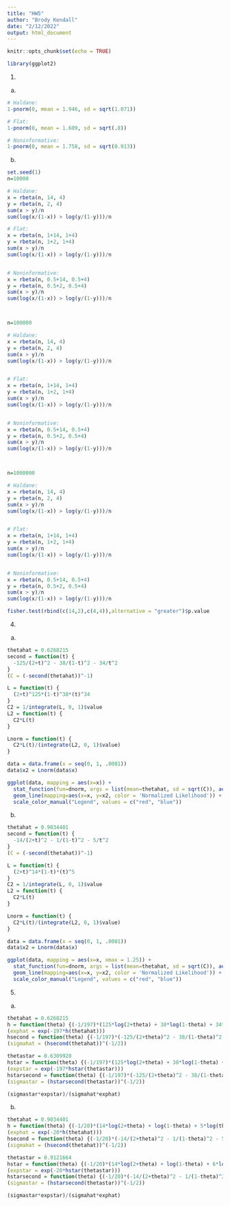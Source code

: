 ```yaml
---
title: "HW5"
author: "Brody Kendall"
date: "2/12/2022"
output: html_document
---
```


```r
knitr::opts_chunk$set(echo = TRUE)
```

```r
library(ggplot2)
```


1. 

(a)

```r
# Haldane:
1-pnorm(0, mean = 1.946, sd = sqrt(1.071))

# Flat:
1-pnorm(0, mean = 1.609, sd = sqrt(.8))

# Noninformative:
1-pnorm(0, mean = 1.758, sd = sqrt(0.913))
```


(b)

```r
set.seed(1)
n=10000

# Haldane:
x = rbeta(n, 14, 4)
y = rbeta(n, 2, 4)
sum(x > y)/n
sum(log(x/(1-x)) > log(y/(1-y)))/n

# Flat:
x = rbeta(n, 1+14, 1+4)
y = rbeta(n, 1+2, 1+4)
sum(x > y)/n
sum(log(x/(1-x)) > log(y/(1-y)))/n


# Noninformative:
x = rbeta(n, 0.5+14, 0.5+4)
y = rbeta(n, 0.5+2, 0.5+4)
sum(x > y)/n
sum(log(x/(1-x)) > log(y/(1-y)))/n



n=100000

# Haldane:
x = rbeta(n, 14, 4)
y = rbeta(n, 2, 4)
sum(x > y)/n
sum(log(x/(1-x)) > log(y/(1-y)))/n


# Flat:
x = rbeta(n, 1+14, 1+4)
y = rbeta(n, 1+2, 1+4)
sum(x > y)/n
sum(log(x/(1-x)) > log(y/(1-y)))/n


# Noninformative:
x = rbeta(n, 0.5+14, 0.5+4)
y = rbeta(n, 0.5+2, 0.5+4)
sum(x > y)/n
sum(log(x/(1-x)) > log(y/(1-y)))/n



n=1000000

# Haldane:
x = rbeta(n, 14, 4)
y = rbeta(n, 2, 4)
sum(x > y)/n
sum(log(x/(1-x)) > log(y/(1-y)))/n


# Flat:
x = rbeta(n, 1+14, 1+4)
y = rbeta(n, 1+2, 1+4)
sum(x > y)/n
sum(log(x/(1-x)) > log(y/(1-y)))/n


# Noninformative:
x = rbeta(n, 0.5+14, 0.5+4)
y = rbeta(n, 0.5+2, 0.5+4)
sum(x > y)/n
sum(log(x/(1-x)) > log(y/(1-y)))/n

```

```r
fisher.test(rbind(c(14,2),c(4,4)),alternative = "greater")$p.value
```


4. 

(a)

```r
thetahat = 0.6268215
second = function(t) {
  -125/(2+t)^2 - 38/(1-t)^2 - 34/t^2
}
(C = (-second(thetahat))^-1)

L = function(t) {
  (2+t)^125*(1-t)^38*(t)^34
}
C2 = 1/integrate(L, 0, 1)$value
L2 = function(t) {
  C2*L(t)
}

Lnorm = function(t) {
  C2*L(t)/(integrate(L2, 0, 1)$value)
}

data = data.frame(x = seq(0, 1, .0001))
data$x2 = Lnorm(data$x)

ggplot(data, mapping = aes(x=x)) +
  stat_function(fun=dnorm, args = list(mean=thetahat, sd = sqrt(C)), aes(color = 'Normal Approximation')) + 
  geom_line(mapping=aes(x=x, y=x2, color = 'Normalized Likelihood')) +
  scale_color_manual("Legend", values = c("red", "blue"))
```

(b)

```r
thetahat = 0.9034401
second = function(t) {
  -14/(2+t)^2 - 1/(1-t)^2 - 5/t^2
}
(C = (-second(thetahat))^-1)

L = function(t) {
  (2+t)^14*(1-t)*(t)^5
}
C2 = 1/integrate(L, 0, 1)$value
L2 = function(t) {
  C2*L(t)
}

Lnorm = function(t) {
  C2*L(t)/(integrate(L2, 0, 1)$value)
}

data = data.frame(x = seq(0, 1, .0001))
data$x2 = Lnorm(data$x)

ggplot(data, mapping = aes(x=x, xmax = 1.25)) +
  stat_function(fun=dnorm, args = list(mean=thetahat, sd = sqrt(C)), aes(color = 'Normal Approximation')) + 
  geom_line(mapping=aes(x=x, y=x2, color = 'Normalized Likelihood')) +
  scale_color_manual("Legend", values = c("red", "blue"))
```



5. 

(a)

```r
thetahat = 0.6268215
h = function(theta) {(-1/197)*(125*log(2+theta) + 38*log(1-theta) + 34*log(theta))}
(exphat = exp(-197*h(thetahat)))
hsecond = function(theta) {(-1/197)*(-125/(2+theta)^2 - 38/(1-theta)^2 - 34/theta^2)}
(sigmahat = (hsecond(thetahat))^(-1/2))

thetastar = 0.6309920
hstar = function(theta) {(-1/197)*(125*log(2+theta) + 38*log(1-theta) + 35*log(theta))}
(expstar = exp(-197*hstar(thetastar)))
hstarsecond = function(theta) {(-1/197)*(-125/(2+theta)^2 - 38/(1-theta)^2 - 35/theta^2)}
(sigmastar = (hstarsecond(thetastar))^(-1/2))

(sigmastar*expstar)/(sigmahat*exphat)
```

(b)

```r
thetahat = 0.9034401
h = function(theta) {(-1/20)*(14*log(2+theta) + log(1-theta) + 5*log(theta))}
(exphat = exp(-20*h(thetahat)))
hsecond = function(theta) {(-1/20)*(-14/(2+theta)^2 - 1/(1-theta)^2 - 5/theta^2)}
(sigmahat = (hsecond(thetahat))^(-1/2))

thetastar = 0.9121664
hstar = function(theta) {(-1/20)*(14*log(2+theta) + log(1-theta) + 6*log(theta))}
(expstar = exp(-20*hstar(thetastar)))
hstarsecond = function(theta) {(-1/20)*(-14/(2+theta)^2 - 1/(1-theta)^2 - 6/theta^2)}
(sigmastar = (hstarsecond(thetastar))^(-1/2))

(sigmastar*expstar)/(sigmahat*exphat)
```

